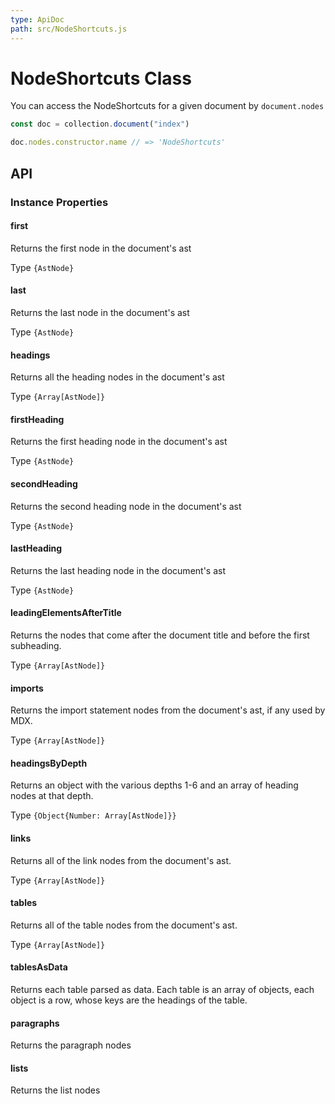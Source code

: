 ```yaml
---
type: ApiDoc
path: src/NodeShortcuts.js
---
```

# NodeShortcuts Class

You can access the NodeShortcuts for a given document by `document.nodes`

```javascript
const doc = collection.document("index")

doc.nodes.constructor.name // => 'NodeShortcuts'
```

## API

### Instance Properties


#### first

Returns the first node in the document's ast

Type `{AstNode}`

#### last

Returns the last node in the document's ast

Type `{AstNode}`

#### headings

Returns all the heading nodes in the document's ast

Type `{Array[AstNode]}`

#### firstHeading

Returns the first heading node in the document's ast

Type `{AstNode}`

#### secondHeading

Returns the second heading node in the document's ast

Type `{AstNode}`

#### lastHeading

Returns the last heading node in the document's ast

Type `{AstNode}`

#### leadingElementsAfterTitle

Returns the nodes that come after the document title and before the first subheading.

Type `{Array[AstNode]}`

#### imports

Returns the import statement nodes from the document's ast, if any used by MDX.

Type `{Array[AstNode]}`

#### headingsByDepth

Returns an object with the various depths 1-6 and an array of heading nodes at that depth.

Type `{Object{Number: Array[AstNode]}}`

#### links

Returns all of the link nodes from the document's ast.

Type `{Array[AstNode]}`

#### tables

Returns all of the table nodes from the document's ast.

Type `{Array[AstNode]}`

#### tablesAsData

Returns each table parsed as data.  Each table is an array of objects, each object is a row, whose keys are the headings of the table.

#### paragraphs

Returns the paragraph nodes

#### lists

Returns the list nodes


